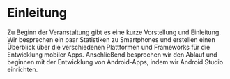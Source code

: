 # Einleitung

Zu Beginn der Veranstaltung gibt es eine kurze Vorstellung und 
Einleitung. Wir besprechen ein paar Statistiken zu Smartphones 
und erstellen einen Überblick über die verschiedenen Plattformen
und Frameworks für die Entwicklung mobiler Apps. Anschließend besprechen wir den Ablauf und beginnen mit der Entwicklung von Android-Apps, indem wir Android Studio einrichten.
